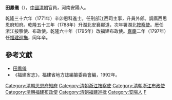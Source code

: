 '''田鳳儀'''（{{bd|？||1797年|catIdx=T田}}），[[中國|中國]][[清朝|清朝]]官員，河南安陽人。

乾隆三十六年（1771年）辛卯恩科進士。任刑部江西司主事，升員外郎。調廣西思恩府知府。乾隆五十三年（1788年）升湖北安襄鄖道，次年署湖北[[按察使|按察使]]。厯任浙江按察使、布政使。乾隆六十年（1795年）改福建布政使。[[嘉慶|嘉慶]]二年（1797年）任[[福建巡撫|福建巡撫]]，同年卒。

==參考文獻==
*[http://archive.ihp.sinica.edu.tw/ttscgi/ttsquery?0:0:mctauac:TM%3D%A5%D0%BB%F1%BB%F6 田鳳儀] {{Wayback|url=http://archive.ihp.sinica.edu.tw/ttscgi/ttsquery?0:0:mctauac:TM%3D%A5%D0%BB%F1%BB%F6 |date=20160304202255 }}
*《福建省志》，福建省地方誌編纂委員會編，1992年。

{{start box}}
{{s-off}}
{{s-before|[[姚棻|姚棻]]}}
{{s-title|[[福建巡撫|福建巡撫]]|[[嘉慶|嘉慶]]年間上任}}
{{s-after|[[費淳|費淳]]}}
{{end box}}
{{DEFAULTSORT:Tian田}}
{{乾隆三十六年辛卯恩科殿試金榜}}
[[Category:清朝思恩府知府|Category:清朝思恩府知府]]
[[Category:清朝浙江按察使|Category:清朝浙江按察使]]
[[Category:清朝浙江布政使|Category:清朝浙江布政使]]
[[Category:清朝福建布政使|Category:清朝福建布政使]]
[[Category:清朝福建巡抚|Category:清朝福建巡抚]]
[[Category:安陽人|Category:安陽人]]
[[Category:田姓|F]]